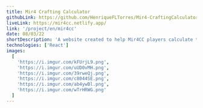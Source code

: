 ```yaml
---
title: Mir4 Crafting Calculator
githubLink: https://github.com/HenriqueFLTorres/Mir4-CraftingCalculator
liveLink: https://mir4cc.netlify.app/
link: '/project/en/mir4cc'
date: 08/03/22
shortDescription: 'A website created to help Mir4CC players calculate their crafts'
technologies: ['React']
images:
  [
    'https://i.imgur.com/kFUrjL9.png',
    'https://i.imgur.com/uUD0vMH.png',
    'https://i.imgur.com/39rweQj.png',
    'https://i.imgur.com/c8044SE.png',
    'https://i.imgur.com/ab4ywBl.png',
    'https://i.imgur.com/wTrHRWG.png'
  ]
---
```



<ProjectPage
  title={attributes.title}
  images={attributes.images}
  shortDescription={attributes.shortDescription}
  technologies={attributes.technologies}
  about='Mir4CC is a website to help players calculate the cost of items in various quantities, the website provides tools such as inventory to help calculate the cost taking into account items added there.'
  buildWith='The website was developed in React and its hooks (useContext, useEffect), pure CSS and some libraries like Minify to simplify big numbers.'
  challenges='To enable the implementation of several features to improve the user experience, it was necessary to perform state management and component communication to make the website dynamic, although I didn`t have great knowledge in React, persistence and search for knowledge was essential to get where I am today!'
  learned='The project was instrumental in learning about state management, various React hooks and styling using pure CSS'
  github={attributes.githubLink}
  link={attributes.liveLink}
  link={attributes.link}
/>
